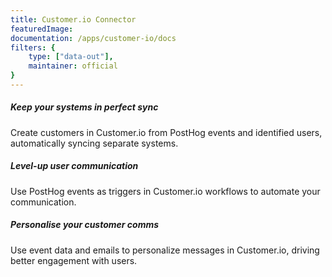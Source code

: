 ```yaml
---
title: Customer.io Connector
featuredImage: 
documentation: /apps/customer-io/docs
filters: {
    type: ["data-out"],
    maintainer: official
}
---
```


<Section
    divider={false}
    title="Bring product data from PostHog into Customer.io, enabling better communication with users through email, push notifications and SMS messages."
    size="full"
    cols={3}
>
    <div>
        <h5>Keep your systems in perfect sync</h5>
        <p>Create customers in Customer.io from PostHog events and identified users, automatically syncing separate systems.</p>
    </div>
    <div>
        <h5>Level-up user communication</h5>
        <p>Use PostHog events as triggers in Customer.io workflows to automate your communication.</p>
    </div>
    <div>
        <h5>Personalise your customer comms</h5>
        <p>Use event data and emails to personalize messages in Customer.io, driving better engagement with users.</p>
    </div>
</Section>

<TutorialsSlider topic="customer-io" />

<Documentation />
